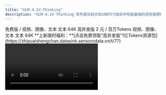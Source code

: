 ```yaml
---
title: "GLM-4.1V-Thinking"
description: "GLM-4.1V-Thinking 系列是目前已知10B尺寸级别中性能最强的视觉推理模型。它在图表/视频理解、前端Coding、GUI任务等核心能力达到全面新SOTA，并引入思维链推理机制，显著提升模型在复杂场景中的回答精准度与可解释性。"
---
```


<Tabs>
  <Tab title="GLM-4.1V-Thinking-Flash">
    <CardGroup cols={3}>
      <Card title="定位" icon="location-dot">
        免费版
      </Card>
      <Card title="价格" icon="circle-dollar">
        /
      </Card>
      <Card title="输入模态" icon="arrow-down-right">
        视频、图像、文本
      </Card>
      <Card title="输出模态" icon="arrow-down-left">
        文本
      </Card>
      <Card title="上下文窗口" icon="arrow-down-arrow-up" iconType="regular">
        64K
      </Card>
    </CardGroup>
  </Tab>
  <Tab title="GLM-4.1V-Thinking-FlashX">
    <CardGroup cols={3}>
      <Card title="定位" icon="location-dot">
        高并发版
      </Card>
      <Card title="价格" icon="circle-dollar">
        2 元 / 百万Tokens
      </Card>
      <Card title="输入模态" icon="arrow-down-right">
        视频、图像、文本
      </Card>
      <Card title="输出模态" icon="arrow-down-left">
        文本
      </Card>
      <Card title="上下文窗口" icon="arrow-down-arrow-up" iconType="regular">
        64K
      </Card>
    </CardGroup>
  </Tab>
</Tabs>

<Check>
  **上新限时福利：**[点击免费领取“高并发版”1亿Tokens资源包](https://zhipuaishengchan.datasink.sensorsdata.cn/t/77)
</Check>

<video src="https://cdn.bigmodel.cn/static/platform/videos/usage-guide/glm-4.1v-thinking.mp4" controls />

## <Icon icon="stars" iconType="solid" color="#3890ff" size={28} />   推荐场景

<AccordionGroup>
  <Accordion title="图文理解" icon="file-image">
    精准识别并综合分析图像与文本信息。
  </Accordion>
  <Accordion title="数学与科学推理" icon="chart-scatter-3d">
    支持持复杂题解、多步演绎与公式理解。
  </Accordion>
  <Accordion title="视频理解" icon="video">
    具备时序分析与事件逻辑建模能力。
  </Accordion>
  <Accordion title="GUI 与网页智能体任务" icon="pager">
    理解界面结构，辅助自动化操作。
  </Accordion>
  <Accordion title="视觉锚定与实体定位" icon="location-arrow">
    语言与图像区域精准对齐，提升人机交互可控性。
  </Accordion>
</AccordionGroup>

## <Icon icon="bars-sort" iconType="solid" color="#3890ff" size={28} />   使用资源

[体验中心](https://www.bigmodel.cn/trialcenter/modeltrial/multimodal?modelCode=glm-4.1v-thinking-flashx)：快速测试模型在业务场景上的效果
[接口文档](https://www.bigmodel.cn/dev/api/visual-reasoning-model/glm-4.1v-thinking)：API调用方式

## <Icon icon="arrow-down-from-line" iconType="solid" color="#3890ff" size={28} />   详细介绍

<Steps>
  <Step title="多项视觉语言任务性能SOTA" titleSize="h3">
    GLM-4.1V-Thinking 模型在高效部署的同时实现了性能突破。**在MMStar、MMMU-Pro、ChartQAPro、OSWorld等28项权威评测中，以 23 项 10B 级模型最优成绩展现硬核实力，其中 18 项指标更是持平或超越8倍参数量的主流VLM模型**，充分印证小体积模型的极限性能潜能。

    ![Description](https://cdn.bigmodel.cn/markdown/1751371876183image.png?attname=image.png)

    值得注意的是，模型在推荐场景任务处理中展现出卓越的适配能力，其高度的通用性与稳健性在复杂业务场景中尤为凸显。
  </Step>
  <Step title="领先的推理能力" iconType="regular" stepNumber={2} titleSize="h3">
    GLM-4.1V-Thinking 在 GLM-4V 架构基础上引入“**思维链推理机制**”，采用“课程采样强化学习策略”，系统性提升模型跨模态因果推理能力与稳定性补足推理能力后的GLM-4.1V-Thinking ，在面向科学研究、教育、自主Agent及多模态助手等更复杂现实世界应用时，解决问题的能力更加强大。
  </Step>
</Steps>

## <Icon icon="bars-sort" iconType="solid" color="#3890ff" size={28} />   应用示例

<Tabs>
  <Tab title="图片问答">
    | 输入                                                                                                                                              | 输出                                                                                                                                                                                   |
    | :---------------------------------------------------------------------------------------------------------------------------------------------- | :----------------------------------------------------------------------------------------------------------------------------------------------------------------------------------- |
    | ![Description](https://cdn.bigmodel.cn/markdown/1751371892938image.png?attname=image.png)                          请找出这张图中年度利润最高的公司，以及该公司的最大部门？ | Sony has the highest annual profit at \$6.3B. For Sony, the note states, “Media is Sony’s second - largest segment after game consoles.” Thus, the largest segment is game consoles. |
  </Tab>
  <Tab title="学科解题">
    | 输入                                                                                                                                     | 输出                                                                                                                                         |
    | :------------------------------------------------------------------------------------------------------------------------------------- | :----------------------------------------------------------------------------------------------------------------------------------------- |
    | ![Description](https://cdn.bigmodel.cn/markdown/1751371905445image.png?attname=image.png)                          请帮我解决这个题目，给出详细过程和答案 | 思考过程略.<br />已知 PA ⊥ 平面 ABCD ，故 PA ⊥ AD 且 PA ⊥ AB。又 AB ⊥ AD ，AB ⊥ AD ，且 PA 与 AB 的公共点为 A ，因此 AD ⊥平面 PAB。由于 AD ⊂ 平面 PAD，故平面 PAB **⊥** 平面 PAD。 |
  </Tab>
  <Tab title="GUI Agent">
    | 输入                                                                                                                                                                          | 输出                                                                                                              |
    | :-------------------------------------------------------------------------------------------------------------------------------------------------------------------------- | :-------------------------------------------------------------------------------------------------------------- |
    | ![Description](https://cdn.bigmodel.cn/markdown/1751371916542image.png?attname=image.png)                                                        在APP中，帮我创建一个两周后3点与史密斯博士的会议 | ![Description](https://cdn.bigmodel.cn/markdown/175282595604320250718-160538.jpeg?attname=20250718-160538.jpeg) |
  </Tab>
  <Tab title="前端网页Coding">
    | 输入                                                                                                                                                  | 输出                                                                                                             |
    | :-------------------------------------------------------------------------------------------------------------------------------------------------- | :------------------------------------------------------------------------------------------------------------- |
    | ![Description](https://cdn.bigmodel.cn/markdown/1751371942040image.png?attname=image.png)                          请构建一个与输入图片相似的网页并将其转换为 React  代码。 | 生成的React代码后渲染的网页界面截图：![Description](https://cdn.bigmodel.cn/markdown/1751381809888image.png?attname=image.png) |
  </Tab>
</Tabs>

## <Icon icon="bars-sort" iconType="solid" color="#3890ff" size={28} />   调用示例

```Python
from zhipuai import ZhipuAI
client = ZhipuAI(api_key="") # 填写您自己的APIKey
response = client.chat.completions.create(
    model="glm-4.1v-thinking-flashx",  # 填写需要调用的模型名称
    messages=[
       {
        "role": "user",
        "content": [
          {
            "type": "text",
            "text": "请帮我解决这个题目，给出详细过程和答案"
          },
          {
            "type": "image_url",
            "image_url": {
                "url" : "传入图片的url地址"
            }
          }
        ]
      }
    ]
)
print(response.choices[0].message)
```

## <Icon icon="bars-sort" iconType="solid" color="#3890ff" size={28} />   用户并发权益

API调用会受到速率限制，当前我们限制的维度是请求并发数量（在途请求任务数量）。不同等级的用户并发保障如下。

| 模型版本                     | V0 | V1 | V2 | V3  |
| :----------------------- | :-- | :-- | :-- | :-- |
| GLM-4.1V-Thinking-Flash  | 5  | 10 | 15 | 20  |
| GLM-4.1V-Thinking-FlashX | 30 | 50 | 80 | 100 |